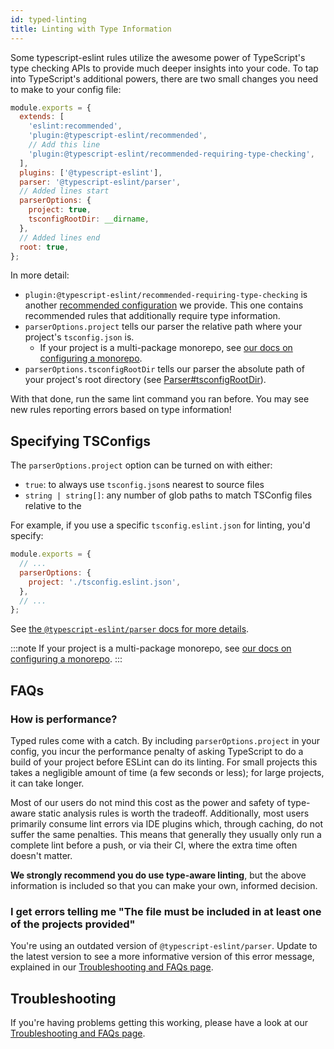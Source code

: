 ```yaml
---
id: typed-linting
title: Linting with Type Information
---
```


Some typescript-eslint rules utilize the awesome power of TypeScript's type checking APIs to provide much deeper insights into your code.
To tap into TypeScript's additional powers, there are two small changes you need to make to your config file:

```js title=".eslintrc.js"
module.exports = {
  extends: [
    'eslint:recommended',
    'plugin:@typescript-eslint/recommended',
    // Add this line
    'plugin:@typescript-eslint/recommended-requiring-type-checking',
  ],
  plugins: ['@typescript-eslint'],
  parser: '@typescript-eslint/parser',
  // Added lines start
  parserOptions: {
    project: true,
    tsconfigRootDir: __dirname,
  },
  // Added lines end
  root: true,
};
```

In more detail:

- `plugin:@typescript-eslint/recommended-requiring-type-checking` is another [recommended configuration](./CONFIGURATIONS.mdx) we provide. This one contains recommended rules that additionally require type information.
- `parserOptions.project` tells our parser the relative path where your project's `tsconfig.json` is.
  - If your project is a multi-package monorepo, see [our docs on configuring a monorepo](./typed-linting/Monorepos.mdx).
- `parserOptions.tsconfigRootDir` tells our parser the absolute path of your project's root directory (see [Parser#tsconfigRootDir](../architecture/Parser.mdx#tsconfigRootDir)).

With that done, run the same lint command you ran before.
You may see new rules reporting errors based on type information!

## Specifying TSConfigs

The `parserOptions.project` option can be turned on with either:

- `true`: to always use `tsconfig.json`s nearest to source files
- `string | string[]`: any number of glob paths to match TSConfig files relative to the

For example, if you use a specific `tsconfig.eslint.json` for linting, you'd specify:

```js title=".eslintrc.js"
module.exports = {
  // ...
  parserOptions: {
    project: './tsconfig.eslint.json',
  },
  // ...
};
```

See [the `@typescript-eslint/parser` docs for more details](https://github.com/typescript-eslint/typescript-eslint/blob/main/packages/parser/README.md#parseroptionsproject).

:::note
If your project is a multi-package monorepo, see [our docs on configuring a monorepo](./typed-linting/Monorepos.md).
:::

## FAQs

### How is performance?

Typed rules come with a catch.
By including `parserOptions.project` in your config, you incur the performance penalty of asking TypeScript to do a build of your project before ESLint can do its linting.
For small projects this takes a negligible amount of time (a few seconds or less); for large projects, it can take longer.

Most of our users do not mind this cost as the power and safety of type-aware static analysis rules is worth the tradeoff.
Additionally, most users primarily consume lint errors via IDE plugins which, through caching, do not suffer the same penalties.
This means that generally they usually only run a complete lint before a push, or via their CI, where the extra time often doesn't matter.

**We strongly recommend you do use type-aware linting**, but the above information is included so that you can make your own, informed decision.

### I get errors telling me "The file must be included in at least one of the projects provided"

You're using an outdated version of `@typescript-eslint/parser`.
Update to the latest version to see a more informative version of this error message, explained in our [Troubleshooting and FAQs page](./Troubleshooting.mdx#i-get-errors-telling-me-eslint-was-configured-to-run--however-that-tsconfig-does-not--none-of-those-tsconfigs-include-this-file).

## Troubleshooting

If you're having problems getting this working, please have a look at our [Troubleshooting and FAQs page](./Troubleshooting.mdx).
